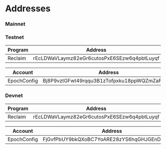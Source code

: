 # Addresses

### Mainnet

### Testnet

| Program | Address                                     |
| ------- | ------------------------------------------- |
| Reclaim | rEcLDWaVLaymz82eGr6cutosPxE6SEzw6q4pbtLuyqf |

| Account     | Address                                      |
| ----------- | -------------------------------------------- |
| EpochConfig | Bj8P9vztGFwt49rqqu3B1zTofpxku18ppWQZmZaPdXgV |

### Devnet

| Program | Address                                     |
| ------- | ------------------------------------------- |
| Reclaim | rEcLDWaVLaymz82eGr6cutosPxE6SEzw6q4pbtLuyqf |

| Account     | Address                                      |
| ----------- | -------------------------------------------- |
| EpochConfig | FjGvfPbUY9bkQXoBC7YoARE28zYS6hqGHJGEnDWSJ7Sn |
